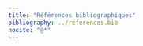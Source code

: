 ```yaml
---
title: "Références bibliographiques"
bibliography: ../references.bib
nocite: "@*"
---
```


::: {#refs}
:::